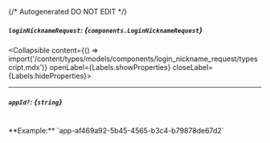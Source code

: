 {/* Autogenerated DO NOT EDIT  */}

##### `loginNicknameRequest`: *{`components.LoginNicknameRequest`}*
<Collapsible content={() => import('/content/types/models/components/login_nickname_request/typescript.mdx')} openLabel={Labels.showProperties} closeLabel={Labels.hideProperties}>
</Collapsible>

---
##### `appId?`: *{`string`}*
<br/>
**Example:** `app-af469a92-5b45-4565-b3c4-b79878de67d2`


